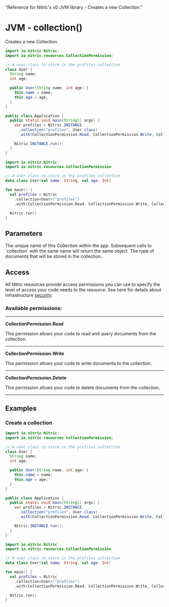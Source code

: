   "Reference for Nitric's v0 JVM library - Creates a new Collection."

# JVM - collection()

Creates a new Collection.

<Tabs syncKey="jvm-lang">

<TabItem label="Java">

```java
import io.nitric.Nitric;
import io.nitric.resources.CollectionPermission;

// A user class to store in the profiles collection
class User {
  String name;
  int age;

  public User(String name, int age) {
    this.name = name;
    this.age = age;
  }
}

public class Application {
  public static void main(String[] args) {
    var profiles = Nitric.INSTANCE
      .collection("profiles", User.class)
      .with(CollectionPermission.Read, CollectionPermission.Write, CollectionPermission.Delete);

    Nitric.INSTANCE.run();
  }
}
```

</TabItem>

<TabItem label="Kotlin">

```kotlin
import io.nitric.Nitric
import io.nitric.resources.CollectionPermission

// A user class to store in the profiles collection
data class User(val name: String, val age: Int)

fun main() {
  val profiles = Nitric
    .collection<User>("profiles")
    .with(CollectionPermission.Read, CollectionPermission.Write, CollectionPermission.Delete)

  Nitric.run()
}
```

</TabItem>

</Tabs>

## Parameters

<Properties>
  <Property name="name" required type="String">
    The unique name of this Collection within the app. Subsequent calls to
    `collection` with the same name will return the same object.
  </Property>
  <Property name="type" required type="Class<T>">
    The type of documents that will be stored in the collection.
  </Property>
</Properties>

## Access

All Nitric resources provide access permissions you can use to specify the level of access your code needs to the resource. See here for details about infrastructure [security](/foundations/infrastructure/security).

### Available permissions:

---

**CollectionPermission.Read**

This permission allows your code to read and query documents from the collection.

---

**CollectionPermission.Write**

This permission allows your code to write documents to the collection.

---

**CollectionPermission.Delete**

This permission allows your code to delete documents from the collection.

---

## Examples

### Create a collection

<Tabs syncKey="jvm-lang">

<TabItem label="Java">

```java
import io.nitric.Nitric;
import io.nitric.resources.CollectionPermission;

// A user class to store in the profiles collection
class User {
  String name;
  int age;

  public User(String name, int age) {
    this.name = name;
    this.age = age;
  }
}

public class Application {
  public static void main(String[] args) {
    var profiles = Nitric.INSTANCE
      .collection("profiles", User.class)
      .with(CollectionPermission.Read, CollectionPermission.Write, CollectionPermission.Delete);

    Nitric.INSTANCE.run();
  }
}
```

</TabItem>

<TabItem label="Kotlin">

```kotlin
import io.nitric.Nitric
import io.nitric.resources.CollectionPermission

// A user class to store in the profiles collection
data class User(val name: String, val age: Int)

fun main() {
  val profiles = Nitric
    .collection<User>("profiles")
    .with(CollectionPermission.Read, CollectionPermission.Write, CollectionPermission.Delete)

  Nitric.run()
}
```

</TabItem>

</Tabs>
